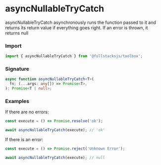 # asyncNullableTryCatch

asyncNullableTryCatch asynchronously runs the function passed to it and returns
its return value if everything goes right. If an error is thrown, it returns
null

### Import

```typescript copy
import { asyncNullableTryCatch } from '@fullstacksjs/toolbox';
```

### Signature

```typescript copy
async function asyncNullableTryCatch<T>(
  fn: (...args: any[]) => Promise<T>,
): Promise<T | null>;
```

### Examples

If there are no errors:

```typescript copy
const execute = () => Promise.resolve('ok');

await asyncNullableTryCatch(execute); // 'ok'
```

If there is an error:

```typescript copy
const execute = () => Promise.reject('Unknown Error');

await asyncNullableTryCatch(execute); // null
```
